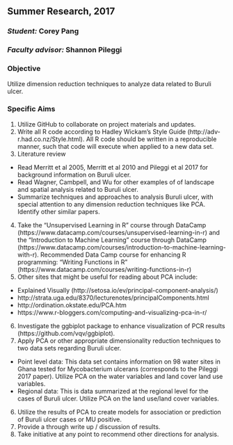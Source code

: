 ## Summer Research, 2017

### _Student:_ Corey Pang
### _Faculty advisor:_ Shannon Pileggi


### Objective
Utilize dimension reduction techniques to analyze data related to Buruli ulcer.

### Specific Aims
1.  Utilize GitHub to collaborate on project materials and updates.
2.  Write all R code according to Hadley Wickam's Style Guide (http://adv-r.had.co.nz/Style.html).  All R code should be written in a reproducible manner, such that code will execute when applied to a new data set. 
3.  Literature review  
+  Read Merritt et al 2005, Merritt et al 2010 and Pileggi et al 2017 for background information on Buruli ulcer.
+  Read Wagner, Cambpell, and Wu for other examples of of landscape and spatial analysis related to Buruli ulcer.  
+  Summarize techniques and approaches to analysis Buruli ulcer, with special attention to any dimension reduction techniques like PCA.  Identify other similar papers.
4.  Take the "Unsupervised Learning in R" course through DataCamp (https://www.datacamp.com/courses/unsupervised-learning-in-r) and the "Introduction to Machine Learning" course through DataCamp (https://www.datacamp.com/courses/introduction-to-machine-learning-with-r).  Recommended Data Camp course for enhancing R programming:  "Writing Functions in R" (https://www.datacamp.com/courses/writing-functions-in-r)
5.  Other sites that might be useful for reading about PCA include:
+   Explained Visually (http://setosa.io/ev/principal-component-analysis/)
+   http://strata.uga.edu/8370/lecturenotes/principalComponents.html
+   http://ordination.okstate.edu/PCA.htm
+   https://www.r-bloggers.com/computing-and-visualizing-pca-in-r/
6.  Investigate the ggbiplot package to enhance visualization of PCR results (https://github.com/vqv/ggbiplot).
7.  Apply PCA or other appropriate dimensionality reduction techniques to two data sets regarding Buruli ulcer.  
+  Point level data:  This data set contains information on 98 water sites in Ghana tested for Mycobacterium ulcerans (corresponds to the Pileggi 2017 paper).  Utilize PCA on the water variables and land cover land use variables.
+  Regional data:  This is data summarized at the regional level for the cases of Buruli ulcer.  Utilize PCA on the land use/land cover variables.
6.  Utilize the results of PCA to create models for association or prediction of Buruli ulcer cases or MU positive.
7.  Provide a through write up / discussion of results.
8.  Take initiative at any point to recommend other directions for analysis.





